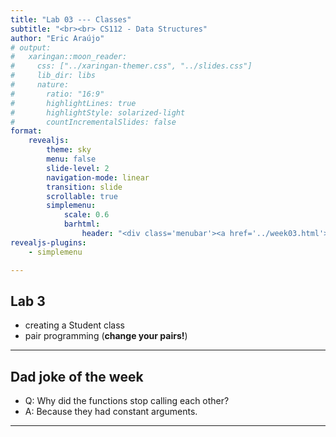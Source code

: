 ```yaml
---
title: "Lab 03 --- Classes"
subtitle: "<br><br> CS112 - Data Structures"
author: "Eric Araújo"
# output:
#   xaringan::moon_reader:
#     css: ["../xaringan-themer.css", "../slides.css"]
#     lib_dir: libs
#     nature:
#       ratio: "16:9"
#       highlightLines: true
#       highlightStyle: solarized-light
#       countIncrementalSlides: false
format: 
    revealjs:
        theme: sky
        menu: false
        slide-level: 2
        navigation-mode: linear
        transition: slide
        scrollable: true
        simplemenu:
            scale: 0.6
            barhtml:
                header: "<div class='menubar'><a href='../week03.html'>back</a><ul class='menu'></ul></div>"
revealjs-plugins:
    - simplemenu

---
```


## Lab 3  

- creating a Student class
- pair programming (**change your pairs!**)

---
 
## Dad joke of the week {background-image="https://blog.kialo-edu.com/wp-content/uploads/sites/3/2023/09/argumentcoverscaled.png" background-size="400px"}
::: {.incremental}
- Q: Why did the functions stop calling each other?
- A: Because they had constant arguments.
:::

--- 

